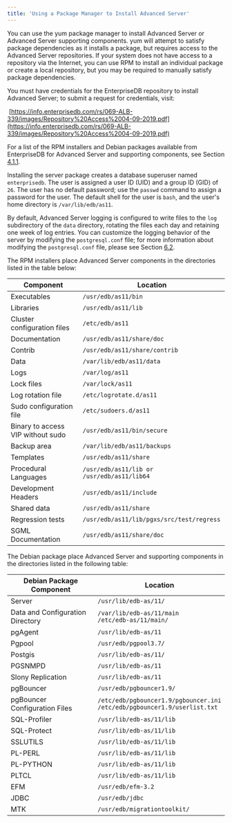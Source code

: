 ---
title: 'Using a Package Manager to Install Advanced Server'
---

<div
  id="using_a_package_manager_to_install_advanced_server"
  class="registered_link"
></div>

You can use the yum package manager to install Advanced Server or Advanced Server supporting components. yum will attempt to satisfy package dependencies as it installs a package, but requires access to the Advanced Server repositories. If your system does not have access to a repository via the Internet, you can use RPM to install an individual package or create a local repository, but you may be required to manually satisfy package dependencies.

You must have credentials for the EnterpriseDB repository to install Advanced Server; to submit a request for credentials, visit:

​ [https://info.enterprisedb.com/rs/069-ALB-339/images/Repository%20Access%2004-09-2019.pdf](https://info.enterprisedb.com/rs/069-ALB-339/images/Repository%20Access%2004-09-2019.pdf)

For a list of the RPM installers and Debian packages available from EnterpriseDB for Advanced Server and supporting components, see Section [4.1.1](https://www.enterprisedb.com/edb-docs/d/edb-postgres-advanced-server/installation-getting-started/installation-guide-for-linux/11/EDB_Postgres_Advanced_Server_Installation_Guide_Linux.1.09.html#pID0E0HO0HA).

Installing the server package creates a database superuser named `enterprisedb`. The user is assigned a user ID (UID) and a group ID (GID) of `26`. The user has no default password; use the `passwd` command to assign a password for the user. The default shell for the user is `bash`, and the user's home directory is `/var/lib/edb/as11`.

By default, Advanced Server logging is configured to write files to the `log` subdirectory of the `data` directory, rotating the files each day and retaining one week of log entries. You can customize the logging behavior of the server by modifying the `postgresql.conf` file; for more information about modifying the `postgresql.conf` file, please see Section [6.2](https://www.enterprisedb.com/edb-docs/d/edb-postgres-advanced-server/installation-getting-started/installation-guide-for-linux/11/EDB_Postgres_Advanced_Server_Installation_Guide_Linux.1.26.html#pID0E0BC0HA).

The RPM installers place Advanced Server components in the directories listed in the table below:

| Component                         | Location                                   |
| --------------------------------- | ------------------------------------------ |
| Executables                       | `/usr/edb/as11/bin`                        |
| Libraries                         | `/usr/edb/as11/lib`                        |
| Cluster configuration files       | `/etc/edb/as11`                            |
| Documentation                     | `/usr/edb/as11/share/doc`                  |
| Contrib                           | `/usr/edb/as11/share/contrib`              |
| Data                              | `/var/lib/edb/as11/data`                   |
| Logs                              | `/var/log/as11`                            |
| Lock files                        | `/var/lock/as11`                           |
| Log rotation file                 | `/etc/logrotate.d/as11`                    |
| Sudo configuration file           | `/etc/sudoers.d/as11`                      |
| Binary to access VIP without sudo | `/usr/edb/as11/bin/secure`                 |
| Backup area                       | `/var/lib/edb/as11/backups`                |
| Templates                         | `/usr/edb/as11/share`                      |
| Procedural Languages              | `/usr/edb/as11/lib or /usr/edb/as11/lib64` |
| Development Headers               | `/usr/edb/as11/include`                    |
| Shared data                       | `/usr/edb/as11/share`                      |
| Regression tests                  | `/usr/edb/as11/lib/pgxs/src/test/regress`  |
| SGML Documentation                | `/usr/edb/as11/share/doc`                  |

The Debian package place Advanced Server and supporting components in the directories listed in the following table:

| Debian Package Component         | Location                                                                        |
| -------------------------------- | ------------------------------------------------------------------------------- |
| Server                           | `/usr/lib/edb-as/11/`                                                           |
| Data and Configuration Directory | `/var/lib/edb-as/11/main` <br/>`/etc/edb-as/11/main/`                           |
| pgAgent                          | `/usr/lib/edb-as/11`                                                            |
| Pgpool                           | `/usr/edb/pgpool3.7/`                                                           |
| Postgis                          | `/usr/lib/edb-as/11/`                                                           |
| PGSNMPD                          | `/usr/lib/edb-as/11`                                                            |
| Slony Replication                | `/usr/lib/edb-as/11`                                                            |
| pgBouncer                        | `/usr/edb/pgbouncer1.9/`                                                        |
| pgBouncer Configuration Files    | `/etc/edb/pgbouncer1.9/pgbouncer.ini` <br/>`/etc/edb/pgbouncer1.9/userlist.txt` |
| SQL-Profiler                     | `/usr/lib/edb-as/11/lib`                                                        |
| SQL-Protect                      | `/usr/lib/edb-as/11/lib`                                                        |
| SSLUTILS                         | `/usr/lib/edb-as/11/lib`                                                        |
| PL-PERL                          | `/usr/lib/edb-as/11/lib`                                                        |
| PL-PYTHON                        | `/usr/lib/edb-as/11/lib`                                                        |
| PLTCL                            | `/usr/lib/edb-as/11/lib`                                                        |
| EFM                              | `/usr/edb/efm-3.2`                                                              |
| JDBC                             | `/usr/edb/jdbc`                                                                 |
| MTK                              | `/usr/edb/migrationtoolkit/`                                                    |
